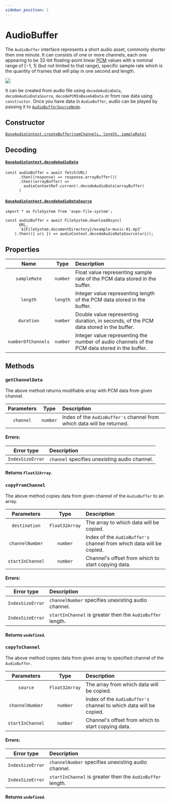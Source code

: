 ```yaml
---
sidebar_position: 1
---
```



# AudioBuffer

The `AudioBuffer` interface represents a short audio asset, commonly shorter then one minute.
It can consists of one or more channels, each one appearing to be 32-bit floating-point linear [PCM](https://pl.wikipedia.org/wiki/PCM) values with a nominal range of [−1, 1] (but not limited to that range),
specific sample rate which is the quantity of frames that will play in one second and length.

![](/img/audioBuffer.png)

It can be created from audio file using `decodeAudioData`, `decodeAudioDataSource`, `decodePCMInBase64Data` or from raw data using `constructor`.
Once you have data in `AudioBuffer`, audio can be played by passing it to [`AudioBufferSourceNode`](audio-buffer-source-node).

## Constructor

[`BaseAudioContext.createBuffer(numChannels, length, sampleRate)`](/core/base-audio-context#createbuffer)

## Decoding

#### [`BaseAudioContext.decodeAudioData`](/core/base-audio-context#decodeaudiodata)

```tsx
const audioBuffer = await fetch(URL)
      .then((response) => response.arrayBuffer())
      .then((arrayBuffer) =>
        audioContextRef.current!.decodeAudioData(arrayBuffer)
      )
```

#### [`BaseAudioContext.decodeAudioDataSource`](/core/base-audio-context#decodeaudiodatasource)

```tsx
import * as FileSystem from 'expo-file-system';

const audioBuffer = await FileSystem.downloadAsync(
      URL,
      `${FileSystem.documentDirectory}/example-music-01.mp3`
    ).then(({ uri }) => audioContext.decodeAudioDataSource(uri));
```

## Properties

| Name | Type | Description | |
| :----: | :----: | :-------- | :-: |
| `sampleRate` | `number` | Float value representing sample rate of the PCM data stored in the buffer. | <ReadOnly /> |
| `length` | `length` | Integer value representing length of the PCM data stored in the buffer. | <ReadOnly /> |
| `duration` | `number` | Double value representing duration, in seconds, of the PCM data stored in the buffer. | <ReadOnly /> |
| `numberOfChannels` | `number` | Integer value representing the number of audio channels of the PCM data stored in the buffer. | <ReadOnly /> |

## Methods

### `getChannelData`

The above method returns modifiable array with PCM data from given channel.

| Parameters | Type | Description |
| :---: | :---: | :---- |
| `channel` | `number` | Index of the `AudioBuffer's` channel from which data will be returned. |

#### Errors:

| Error type | Description |
| :---: | :---- |
| `IndexSizeError` | `channel` specifies unexisting audio channel. |

#### Returns `Float32Array`.

### `copyFromChannel`

The above method copies data from given channel of the `AudioBuffer` to an array.

| Parameters | Type | Description |
| :---: | :---: | :---- |
| `destination` | `Float32Array` | The array to which data will be copied. |
| `channelNumber` | `number` | Index of the `AudioBuffer's` channel from which data will be copied. |
| `startInChannel` <Optional /> | `number` | Channel's offset from which to start copying data. |

#### Errors:

| Error type | Description |
| :---: | :---- |
| `IndexSizeError` | `channelNumber` specifies unexisting audio channel. |
| `IndexSizeError` | `startInChannel` is greater then the `AudioBuffer` length. |

#### Returns `undefined`.

### `copyToChannel`

The above method copies data from given array to specified channel of the `AudioBuffer`.

| Parameters | Type | Description |
| :---: | :---: | :---- |
| `source` | `Float32Array` | The array from which data will be copied. |
| `channelNumber` | `number` | Index of the `AudioBuffer's` channel to which data will be copied. |
| `startInChannel` <Optional /> | `number` | Channel's offset from which to start copying data. |

#### Errors:

| Error type | Description |
| :---: | :---- |
| `IndexSizeError` | `channelNumber` specifies unexisting audio channel. |
| `IndexSizeError` | `startInChannel` is greater then the `AudioBuffer` length. |

#### Returns `undefined`.
